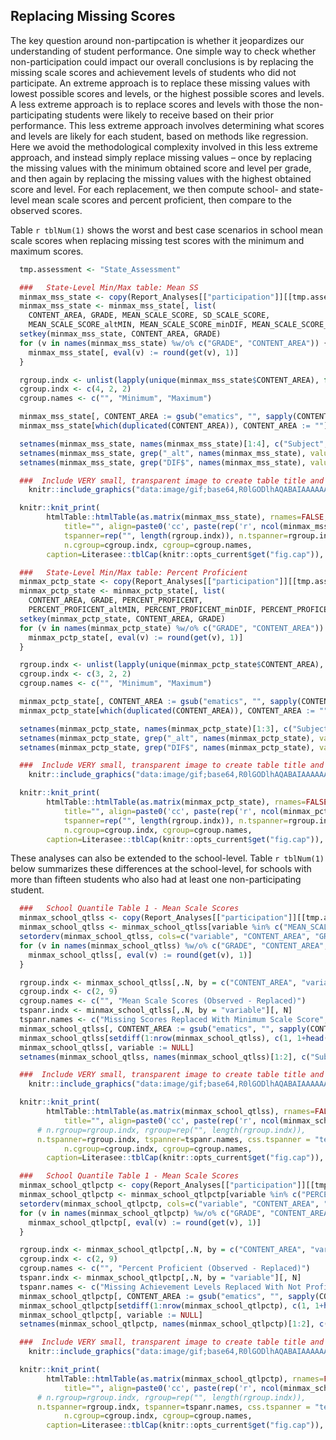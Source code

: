 ## Replacing Missing Scores

The key question around non-partipcation is whether it jeopardizes our understanding
of student performance. One simple way to check whether non-participation could
impact our overall conclusions is by replacing the missing scale scores and achievement
levels of students who did not participate. An extreme approach is to replace
these missing values with lowest possible scores and levels, or the highest possible
scores and levels. A less extreme approach is to replace scores and levels with
those the non-participating students were likely to receive based on their prior
performance. This less extreme approach involves determining what scores and levels
are likely for each student, based on methods like regression. Here we avoid the
methodological complexity involved in this less extreme approach, and instead
simply replace missing values – once by replacing the missing values with the
minimum obtained score and level per grade, and then again by replacing the missing
values with the highest obtained score and level. For each replacement, we then
compute school- and state-level mean scale scores and percent proficient, then
compare to the observed scores.

Table `r tblNum(1)` shows the worst and best case scenarios in school mean scale
scores when replacing missing test scores with the minimum and maximum scores.

```r

  tmp.assessment <- "State_Assessment"

  ###   State-Level Min/Max table: Mean SS
  minmax_mss_state <- copy(Report_Analyses[["participation"]][[tmp.assessment]][["state_minmax_diff_mean_pctp"]])
  minmax_mss_state <- minmax_mss_state[, list(
    CONTENT_AREA, GRADE, MEAN_SCALE_SCORE, SD_SCALE_SCORE,
    MEAN_SCALE_SCORE_altMIN, MEAN_SCALE_SCORE_minDIF, MEAN_SCALE_SCORE_altMAX, MEAN_SCALE_SCORE_maxDIF)]
  setkey(minmax_mss_state, CONTENT_AREA, GRADE)
  for (v in names(minmax_mss_state) %w/o% c("GRADE", "CONTENT_AREA")) {
    minmax_mss_state[, eval(v) := round(get(v), 1)]
  }

  rgroup.indx <- unlist(lapply(unique(minmax_mss_state$CONTENT_AREA), function(f) length(minmax_mss_state[CONTENT_AREA==f, GRADE])))
  cgroup.indx <- c(4, 2, 2)
  cgroup.names <- c("", "Minimum", "Maximum")

  minmax_mss_state[, CONTENT_AREA := gsub("ematics", "", sapply(CONTENT_AREA, capwords))]
  minmax_mss_state[which(duplicated(CONTENT_AREA)), CONTENT_AREA := ""]

  setnames(minmax_mss_state, names(minmax_mss_state)[1:4], c("Subject", "Grade", "Observed", "SD Observed"))
  setnames(minmax_mss_state, grep("_alt", names(minmax_mss_state), value=TRUE), c("Replaced", "Replaced"))
  setnames(minmax_mss_state, grep("DIF$", names(minmax_mss_state), value=TRUE), c("Observed-Replaced", "Observed-Replaced"))

  ###  Include VERY small, transparent image to create table title and
	knitr::include_graphics("data:image/gif;base64,R0lGODlhAQABAIAAAAAAAP///yH5BAEAAAAALAAAAAABAAEAAAIBRAA7", dpi=NA, error = FALSE)

  knitr::knit_print(
		htmlTable::htmlTable(as.matrix(minmax_mss_state), rnames=FALSE,
			title="", align=paste0('cc', paste(rep('r', ncol(minmax_mss_state)-2), collapse="")), # rnames = tmp.rnames,
			tspanner=rep("", length(rgroup.indx)), n.tspanner=rgroup.indx,
			n.cgroup=cgroup.indx, cgroup=cgroup.names,
	    caption=Literasee::tblCap(knitr::opts_current$get("fig.cap")), css.table="min-width: 85%;"))
```


```r
  ###   State-Level Min/Max table: Percent Proficient
  minmax_pctp_state <- copy(Report_Analyses[["participation"]][[tmp.assessment]][["state_minmax_diff_mean_pctp"]])
  minmax_pctp_state <- minmax_pctp_state[, list(
    CONTENT_AREA, GRADE, PERCENT_PROFICENT,
    PERCENT_PROFICENT_altMIN, PERCENT_PROFICENT_minDIF, PERCENT_PROFICENT_altMAX, PERCENT_PROFICENT_maxDIF)]
  setkey(minmax_pctp_state, CONTENT_AREA, GRADE)
  for (v in names(minmax_pctp_state) %w/o% c("GRADE", "CONTENT_AREA")) {
    minmax_pctp_state[, eval(v) := round(get(v), 1)]
  }

  rgroup.indx <- unlist(lapply(unique(minmax_pctp_state$CONTENT_AREA), function(f) length(minmax_pctp_state[CONTENT_AREA==f, GRADE])))
  cgroup.indx <- c(3, 2, 2)
  cgroup.names <- c("", "Minimum", "Maximum")

  minmax_pctp_state[, CONTENT_AREA := gsub("ematics", "", sapply(CONTENT_AREA, capwords))]
  minmax_pctp_state[which(duplicated(CONTENT_AREA)), CONTENT_AREA := ""]

  setnames(minmax_pctp_state, names(minmax_pctp_state)[1:3], c("Subject", "Grade", "Observed"))
  setnames(minmax_pctp_state, grep("_alt", names(minmax_pctp_state), value=TRUE), c("Replaced", "Replaced"))
  setnames(minmax_pctp_state, grep("DIF$", names(minmax_pctp_state), value=TRUE), c("Observed-Replaced", "Observed-Replaced"))

  ###  Include VERY small, transparent image to create table title and
	knitr::include_graphics("data:image/gif;base64,R0lGODlhAQABAIAAAAAAAP///yH5BAEAAAAALAAAAAABAAEAAAIBRAA7", dpi=NA, error = FALSE)

  knitr::knit_print(
		htmlTable::htmlTable(as.matrix(minmax_pctp_state), rnames=FALSE,
			title="", align=paste0('cc', paste(rep('r', ncol(minmax_pctp_state)-2), collapse="")), # rnames = tmp.rnames,
			tspanner=rep("", length(rgroup.indx)), n.tspanner=rgroup.indx,
			n.cgroup=cgroup.indx, cgroup=cgroup.names,
	    caption=Literasee::tblCap(knitr::opts_current$get("fig.cap")), css.table="min-width: 85%;"))
```

These analyses can also be extended to the school-level. Table `r tblNum(1)` below
summarizes these differences at the school-level, for schools with more than
fifteen students who also had at least one non-participating student.


```r
  ###   School Quantile Table 1 - Mean Scale Scores
  minmax_school_qtlss <- copy(Report_Analyses[["participation"]][[tmp.assessment]][["school_minmax_diff_quantiles"]])
  minmax_school_qtlss <- minmax_school_qtlss[variable %in% c("MEAN_SCALE_SCORE_minDIF", "MEAN_SCALE_SCORE_maxDIF")]
  setorderv(minmax_school_qtlss, cols=c("variable", "CONTENT_AREA", "GRADE"), order = c(-1, 1, 1))
  for (v in names(minmax_school_qtlss) %w/o% c("GRADE", "CONTENT_AREA", "variable")) {
    minmax_school_qtlss[, eval(v) := round(get(v), 1)]
  }

  rgroup.indx <- minmax_school_qtlss[,.N, by = c("CONTENT_AREA", "variable")][, N]
  cgroup.indx <- c(2, 9)
  cgroup.names <- c("", "Mean Scale Scores (Observed - Replaced)")
  tspanr.indx <- minmax_school_qtlss[,.N, by = "variable"][, N]
  tspanr.names <- c("Missing Scores Replaced With Minimum Scale Score", "", "Missing Scores Replaced With Maximum Scale Score", "")
  minmax_school_qtlss[, CONTENT_AREA := gsub("ematics", "", sapply(CONTENT_AREA, capwords))]
  minmax_school_qtlss[setdiff(1:nrow(minmax_school_qtlss), c(1, 1+head(cumsum(rgroup.indx), -1))), CONTENT_AREA := ""]
  minmax_school_qtlss[, variable := NULL]
  setnames(minmax_school_qtlss, names(minmax_school_qtlss)[1:2], c("Subject", "Grade"))

  ###  Include VERY small, transparent image to create table title and
	knitr::include_graphics("data:image/gif;base64,R0lGODlhAQABAIAAAAAAAP///yH5BAEAAAAALAAAAAABAAEAAAIBRAA7", dpi=NA, error = FALSE)

  knitr::knit_print(
		htmlTable::htmlTable(as.matrix(minmax_school_qtlss), rnames=FALSE,
			title="", align=paste0('cc', paste(rep('r', ncol(minmax_school_qtlss)-2), collapse="")),
      # n.rgroup=rgroup.indx, rgroup=rep("", length(rgroup.indx)),
      n.tspanner=rgroup.indx, tspanner=tspanr.names, css.tspanner = "text-align: center; font-weight: 600;",
			n.cgroup=cgroup.indx, cgroup=cgroup.names,
	    caption=Literasee::tblCap(knitr::opts_current$get("fig.cap")), css.table="width: 100%;"))
```


```r
  ###   School Quantile Table 1 - Mean Scale Scores
  minmax_school_qtlpctp <- copy(Report_Analyses[["participation"]][[tmp.assessment]][["school_minmax_diff_quantiles"]])
  minmax_school_qtlpctp <- minmax_school_qtlpctp[variable %in% c("PERCENT_PROFICENT_minDIF", "PERCENT_PROFICENT_maxDIF")]
  setorderv(minmax_school_qtlpctp, cols=c("variable", "CONTENT_AREA", "GRADE"), order = c(-1, 1, 1))
  for (v in names(minmax_school_qtlpctp) %w/o% c("GRADE", "CONTENT_AREA", "variable")) {
    minmax_school_qtlpctp[, eval(v) := round(get(v), 1)]
  }

  rgroup.indx <- minmax_school_qtlpctp[,.N, by = c("CONTENT_AREA", "variable")][, N]
  cgroup.indx <- c(2, 9)
  cgroup.names <- c("", "Percent Proficient (Observed - Replaced)")
  tspanr.indx <- minmax_school_qtlpctp[,.N, by = "variable"][, N]
  tspanr.names <- c("Missing Achievement Levels Replaced With Not Proficient", "", "Missing Achievement Levels Replaced With Proficient", "")
  minmax_school_qtlpctp[, CONTENT_AREA := gsub("ematics", "", sapply(CONTENT_AREA, capwords))]
  minmax_school_qtlpctp[setdiff(1:nrow(minmax_school_qtlpctp), c(1, 1+head(cumsum(rgroup.indx), -1))), CONTENT_AREA := ""]
  minmax_school_qtlpctp[, variable := NULL]
  setnames(minmax_school_qtlpctp, names(minmax_school_qtlpctp)[1:2], c("Subject", "Grade"))

  ###  Include VERY small, transparent image to create table title and
	knitr::include_graphics("data:image/gif;base64,R0lGODlhAQABAIAAAAAAAP///yH5BAEAAAAALAAAAAABAAEAAAIBRAA7", dpi=NA, error = FALSE)

  knitr::knit_print(
		htmlTable::htmlTable(as.matrix(minmax_school_qtlpctp), rnames=FALSE,
			title="", align=paste0('cc', paste(rep('r', ncol(minmax_school_qtlpctp)-2), collapse="")),
      # n.rgroup=rgroup.indx, rgroup=rep("", length(rgroup.indx)),
      n.tspanner=rgroup.indx, tspanner=tspanr.names, css.tspanner = "text-align: center; font-weight: 600;",
			n.cgroup=cgroup.indx, cgroup=cgroup.names,
	    caption=Literasee::tblCap(knitr::opts_current$get("fig.cap")), css.table="width: 100%;"))
```
